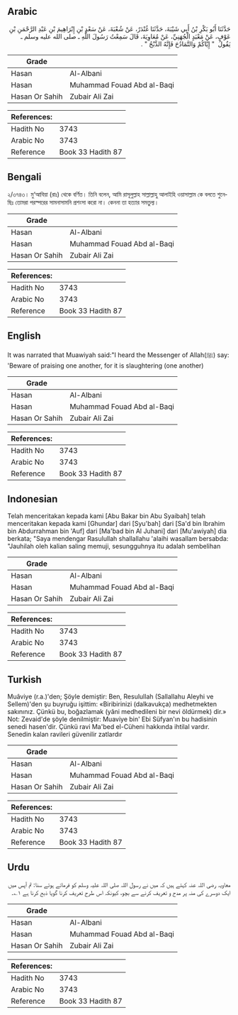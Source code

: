## Arabic


<div dir="rtl" lang="ar" style={{fontSize:'larger',backgroundColor:'#f8f9fa',padding:20}}>
حَدَّثَنَا أَبُو بَكْرِ بْنُ أَبِي شَيْبَةَ، حَدَّثَنَا غُنْدَرٌ، عَنْ شُعْبَةَ، عَنْ سَعْدِ بْنِ إِبْرَاهِيمَ بْنِ عَبْدِ الرَّحْمَنِ بْنِ عَوْفٍ، عَنْ مَعْبَدٍ الْجُهَنِيِّ، عَنْ مُعَاوِيَةَ، قَالَ سَمِعْتُ رَسُولَ اللَّهِ ـ صلى الله عليه وسلم ـ يَقُولُ ‏ "‏ إِيَّاكُمْ وَالتَّمَادُحَ فَإِنَّهُ الذَّبْحُ ‏"‏ ‏.‏
</div>
<div style={{backgroundColor:'#f8f9fa',padding:20, marginBottom: 10}}><table> <thead> <tr> <th>Grade</th> <th></th> </tr> </thead> <tbody> <tr><td>Hasan</td><td>Al-Albani</td></tr><tr><td>Hasan</td><td>Muhammad Fouad Abd al-Baqi</td></tr><tr><td>Hasan Or Sahih</td><td>Zubair Ali Zai</td></tr></tbody></table><table> <thead> <tr> <th>References:</th> <th></th> </tr> </thead> <tbody><tr><td>Hadith No</td><td>3743</td></tr><tr><td>Arabic No</td><td>3743</td></tr><tr><td>Reference</td><td>Book 33 Hadith 87</td></tr></tbody></table></div>

## Bengali


<div dir="ltr" lang="bn" style={{fontSize:'larger',backgroundColor:'#f8f9fa',padding:20}}>
২/৩৭৪৩। মু‘আবিয়া (রাঃ) থেকে বর্ণিত। তিনি বলেন, আমি রাসূলুল্লাহ সাল্লাল্লাহু আলাইহি ওয়াসাল্লাম কে বলতে শুনেছিঃ তোমরা পরস্পরের সামনাসামনি প্রশংসা করো না। কেননা তা হত্যার সমতুল্য।
</div>
<div style={{backgroundColor:'#f8f9fa',padding:20, marginBottom: 10}}><table> <thead> <tr> <th>Grade</th> <th></th> </tr> </thead> <tbody> <tr><td>Hasan</td><td>Al-Albani</td></tr><tr><td>Hasan</td><td>Muhammad Fouad Abd al-Baqi</td></tr><tr><td>Hasan Or Sahih</td><td>Zubair Ali Zai</td></tr></tbody></table><table> <thead> <tr> <th>References:</th> <th></th> </tr> </thead> <tbody><tr><td>Hadith No</td><td>3743</td></tr><tr><td>Arabic No</td><td>3743</td></tr><tr><td>Reference</td><td>Book 33 Hadith 87</td></tr></tbody></table></div>

## English


<div dir="ltr" lang="en" style={{fontSize:'larger',backgroundColor:'#f8f9fa',padding:20}}>
It was narrated that Muawiyah said:"I heard the Messenger of Allah(ﷺ) say: 'Beware of praising one another, for it is slaughtering (one another)
</div>
<div style={{backgroundColor:'#f8f9fa',padding:20, marginBottom: 10}}><table> <thead> <tr> <th>Grade</th> <th></th> </tr> </thead> <tbody> <tr><td>Hasan</td><td>Al-Albani</td></tr><tr><td>Hasan</td><td>Muhammad Fouad Abd al-Baqi</td></tr><tr><td>Hasan Or Sahih</td><td>Zubair Ali Zai</td></tr></tbody></table><table> <thead> <tr> <th>References:</th> <th></th> </tr> </thead> <tbody><tr><td>Hadith No</td><td>3743</td></tr><tr><td>Arabic No</td><td>3743</td></tr><tr><td>Reference</td><td>Book 33 Hadith 87</td></tr></tbody></table></div>

## Indonesian


<div dir="ltr" lang="id" style={{fontSize:'larger',backgroundColor:'#f8f9fa',padding:20}}>
Telah menceritakan kepada kami [Abu Bakar bin Abu Syaibah] telah menceritakan kepada kami [Ghundar] dari [Syu'bah] dari [Sa'd bin Ibrahim bin Abdurrahman bin 'Auf] dari [Ma'bad bin Al Juhani] dari [Mu'awiyah] dia berkata; "Saya mendengar Rasulullah shallallahu 'alaihi wasallam bersabda: "Jauhilah oleh kalian saling memuji, sesungguhnya itu adalah sembelihan
</div>
<div style={{backgroundColor:'#f8f9fa',padding:20, marginBottom: 10}}><table> <thead> <tr> <th>Grade</th> <th></th> </tr> </thead> <tbody> <tr><td>Hasan</td><td>Al-Albani</td></tr><tr><td>Hasan</td><td>Muhammad Fouad Abd al-Baqi</td></tr><tr><td>Hasan Or Sahih</td><td>Zubair Ali Zai</td></tr></tbody></table><table> <thead> <tr> <th>References:</th> <th></th> </tr> </thead> <tbody><tr><td>Hadith No</td><td>3743</td></tr><tr><td>Arabic No</td><td>3743</td></tr><tr><td>Reference</td><td>Book 33 Hadith 87</td></tr></tbody></table></div>

## Turkish


<div dir="ltr" lang="tr" style={{fontSize:'larger',backgroundColor:'#f8f9fa',padding:20}}>
Muâviye (r.a.)'den; Şöyle demiştir: Ben, Resulullah (Sallallahu Aleyhi ve Sellem)'den şu buyruğu işittim: «Biribirinizi (dalkavukça) medhetmekten sakınınız. Çünkü bu, boğazlamak (yâni medhedileni bir nevi öldürmek) dir.» Not: Zevaid'de şöyle denilmiştir: Muaviye bin' Ebi Süfyan'ın bu hadisinin senedi hasen'dir. Çünkü ravi Ma'bed el-Cüheni hakkında ihtilal vardır. Senedin kalan ravileri güvenilir zatlardır
</div>
<div style={{backgroundColor:'#f8f9fa',padding:20, marginBottom: 10}}><table> <thead> <tr> <th>Grade</th> <th></th> </tr> </thead> <tbody> <tr><td>Hasan</td><td>Al-Albani</td></tr><tr><td>Hasan</td><td>Muhammad Fouad Abd al-Baqi</td></tr><tr><td>Hasan Or Sahih</td><td>Zubair Ali Zai</td></tr></tbody></table><table> <thead> <tr> <th>References:</th> <th></th> </tr> </thead> <tbody><tr><td>Hadith No</td><td>3743</td></tr><tr><td>Arabic No</td><td>3743</td></tr><tr><td>Reference</td><td>Book 33 Hadith 87</td></tr></tbody></table></div>

## Urdu


<div dir="rtl" lang="ur" style={{fontSize:'larger',backgroundColor:'#f8f9fa',padding:20}}>
معاویہ رضی اللہ عنہ کہتے ہیں کہ میں نے رسول اللہ صلی اللہ علیہ وسلم کو فرماتے ہوئے سنا: تم آپس میں ایک دوسرے کی منہ پر مدح و تعریف کرنے سے بچو، کیونکہ اس طرح تعریف کرنا گویا ذبح کرنا ہے ۱؎۔
</div>
<div style={{backgroundColor:'#f8f9fa',padding:20, marginBottom: 10}}><table> <thead> <tr> <th>Grade</th> <th></th> </tr> </thead> <tbody> <tr><td>Hasan</td><td>Al-Albani</td></tr><tr><td>Hasan</td><td>Muhammad Fouad Abd al-Baqi</td></tr><tr><td>Hasan Or Sahih</td><td>Zubair Ali Zai</td></tr></tbody></table><table> <thead> <tr> <th>References:</th> <th></th> </tr> </thead> <tbody><tr><td>Hadith No</td><td>3743</td></tr><tr><td>Arabic No</td><td>3743</td></tr><tr><td>Reference</td><td>Book 33 Hadith 87</td></tr></tbody></table></div>